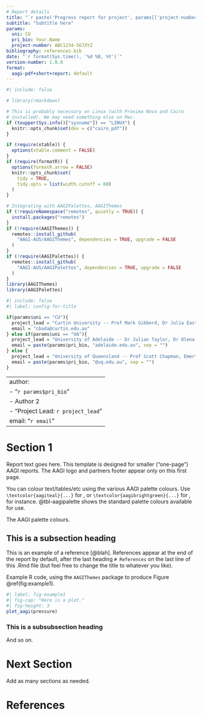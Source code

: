 ```yaml
---
# Report details
title: "`r paste('Progress report for project', params[['project-number']])`"
subtitle: "Subtitle here"
params:
  uni: CU
  pri_bio: Your.Name
  project-number: ABC1234-567XYZ
bibliography: references.bib
date: "`r format(Sys.time(), '%d %B, %Y')`"
version-number: 1.0.0
format: 
  aagi-pdf+short+report: default
---
```


```r
#| include: false

# library(rmarkdown)

# This is probably necessary on Linux (with Proxima Nova and Cairo
# installed). We may need something else on Mac.
if (toupper(Sys.info()["sysname"]) == "LINUX") {
  knitr::opts_chunk$set(dev = c("cairo_pdf"))
}

if (require(xtable)) {
  options(xtable.comment = FALSE)
}
if (require(formatR)) {
  options(formatR.arrow = FALSE)
  knitr::opts_chunk$set(
    tidy = TRUE,
    tidy.opts = list(width.cutoff = 60)
  )
}

# Integrating with AAGIPalettes, AAGIThemes
if (!requireNamespace("remotes", quietly = TRUE)) {
  install.packages("remotes")
}
if (!require(AAGIThemes)) {
  remotes::install_github(
    "AAGI-AUS/AAGIThemes", dependencies = TRUE, upgrade = FALSE
  )
}
if (!require(AAGIPalettes)) {
  remotes::install_github(
    "AAGI-AUS/AAGIPalettes", dependencies = TRUE, upgrade = FALSE
  )
}
library(AAGIThemes)
library(AAGIPalettes)
```

```r
#| include: false
#| label: config-for-title

if(params$uni == "CU"){
  project_lead = "Curtin University -- Prof Mark Gibberd, Dr Julia Easton, Prof Adam Sparks"
  email = "cbada@curtin.edu.au"
} else if(params$uni == "UA"){
  project_lead = "University of Adelaide -- Dr Julian Taylor, Dr Olena Kravchuck"
  email = paste(params$pri_bio, "adelaide.edu.au", sep = "")
} else {
  project_lead = "University of Queensland -- Prof Scott Chapman, Emertius Prof Kaye Basford"
  email = paste(params$pri_bio, "@uq.edu.au", sep = "")
}
```

---
author:
  - "`r params$pri_bio`"
  - Author 2
  - "Project Lead: `r project_lead`"
email: "`r email`"
---

# Section 1

Report text goes here. This template is designed for smaller ("one-page") AAGI
reports. The AAGI logo and partners footer appear only on this first page.

You can colour text/tables/etc using the various AAGI palette colours. Use 
`\textcolor{aagiteal}{...}` for \textcolor{aagiteal}{AAGI Teal}, or 
`\textcolor{aagibrightgreen}{...}` for 
\textcolor{aagibrightgreen}{AAGI Bright Green}, for instance. @tbl-aagipalette shows the standard palette colours available for use.

::: {#tbl-aagipalette}
```{=tex}
  \centering
  \begin{tabular}{|c | c | c | c |}
    \hline
    \cellcolor{aagibrightgreen}\texttt{aagibrightgreen} & %
    \cellcolor{aagiteal}\color{white}\texttt{aagiteal} & %
    \cellcolor{aagiblue}\texttt{aagiblue} & %
    \cellcolor{aagigreen}\texttt{aagigreen} \\
    \hline
    \cellcolor{aagiyellow}\texttt{aagiyellow} & %
    \cellcolor{aagiorange}\texttt{aagiorange} & %
    \cellcolor{aagiblack}\color{white}\texttt{aagiblack} & %
    \cellcolor{aagigrey}\texttt{aagigrey} \\
    \hline
  \end{tabular} 
```

The AAGI palette colours.

:::


## This is a subsection heading

This is an example of a reference [@blah]. References appear at the end of the
report by default, after the last heading `# References` on the last line of
this .Rmd file (but feel free to change the title to whatever you like).

\begin{note}
  {\bf\color{aagiteal!75!black} Example Note}\quad
  Use \verb|\begin{note}...\end{note}| to create coloured notes like this
  that stand out on the page.
\end{note}

Example R code, using the `AAGIThemes` package to produce 
Figure \@ref(fig:example1).
```r
#| label: fig-example1
#| fig-cap: "Here is a plot."
#| fig-height: 3
plot_aagi(pressure)
```

### This is a subsubsection heading

\lipsum[1-3]

And so on.

# Next Section

Add as many sections as needed.

# References
